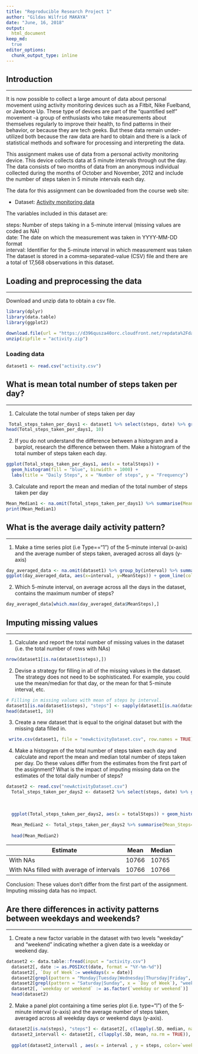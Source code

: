 ---
title: "Reproducible Research Project 1"
author: "Gildas Wilfrid MAKAYA"
date: "June, 16, 2018"
output:
  html_document
keep_md:
  true
editor_options: 
  chunk_output_type: inline
---


## Introduction
***
It is now possible to collect a large amount of data about personal movement using activity monitoring devices such as a Fitbit, Nike Fuelband, or Jawbone Up. These type of devices are part of the "quantified self" movement -a group of enthusiasts who take measurements about themselves regularly to improve their health, to find patterns in their behavior, or because they are tech geeks. But these data remain under-utilized both because the raw data are hard to obtain and there is a lack of statistical methods and software for processing and interpreting the data.

This assignment makes use of data from a personal activity monitoring device. This device collects data at 5 minute intervals through out the day. The data consists of two months of data from an anonymous individual collected during the months of October and November, 2012 and include the number of steps taken in 5 minute intervals each day.

The data for this assignment can be downloaded from the course web site:

* Dataset: [Activity monitoring data](https://d396qusza40orc.cloudfront.net/repdata%2Fdata%2Factivity.zip) 

The variables included in this dataset are:

steps: Number of steps taking in a 5-minute interval (missing values are coded as NA) </br>
date: The date on which the measurement was taken in YYYY-MM-DD format </br>
interval: Identifier for the 5-minute interval in which measurement was taken </br>
The dataset is stored in a comma-separated-value (CSV) file and there are a total of 17,568 observations in this dataset. 

## Loading and preprocessing the data
***
Download and unzip data to obtain a csv file.

```{r message=TRUE, include=FALSE}
library(dplyr)
library(data.table)
library(ggplot2)

download.file(url = "https://d396qusza40orc.cloudfront.net/repdata%2Fdata%2Factivity.zip", destfile = "activity.zip")
unzip(zipfile = "activity.zip")
```

### Loading data 
```{r}
dataset1 <- read.csv("activity.csv")
```

## What is mean total number of steps taken per day?
***
1. Calculate the total number of steps taken per day

```{r echo=TRUE}
 Total_steps_taken_per_days1 <- dataset1 %>% select(steps, date) %>% group_by(date) %>% summarise(totalSteps=sum(steps))
head(Total_steps_taken_per_days1, 10)
```

2. If you do not understand the difference between a histogram and a barplot, research the difference between them. Make a histogram of the total number of steps taken each day. 

```{r echo=TRUE}
ggplot(Total_steps_taken_per_days1, aes(x = totalSteps)) +
  geom_histogram(fill = "blue", binwidth = 1000) +
  labs(title = "Daily Steps", x = "Number of steps", y = "Frequency")
```

3. Calculate and report the mean and median of the total number of steps taken per day
```{r echo=TRUE}
Mean_Median1 <- na.omit(Total_steps_taken_per_days1) %>% summarise(Mean_Steps=mean(totalSteps), Median_Steps=median(totalSteps))
print(Mean_Median1)
```

## What is the average daily activity pattern?
***
1. Make a time series plot (i.e Type=="1") of the 5-minute interval (x-axis) and the average number of steps taken, averaged across all days (y-axis)

```{r echo=TRUE}
day_averaged_data <- na.omit(dataset1) %>% group_by(interval) %>% summarise(MeanSteps=mean(steps))
ggplot(day_averaged_data, aes(x=interval, y=MeanSteps)) + geom_line(color="red", size=1) + labs(title="Avarage Daily Steps", x="Interval", y="Average steps per day")
```

2. Which 5-minute interval, on average across all the days in the dataset, contains the maximum number of steps?

```{r echo=TRUE}
day_averaged_data[which.max(day_averaged_data$MeanSteps),]
```


## Imputing missing values
***
1. Calculate and report the total number of missing values in the dataset (i.e. the total number of rows with NAs)

```{r echo=TRUE}
nrow(dataset1[is.na(dataset1$steps),])
```

2. Devise a strategy for filling in all of the missing values in the dataset. The strategy does not need to be sophisticated. For example, you could use the mean/median for that day, or the mean for that 5-minute interval, etc.

```{r echo=TRUE}
# Filling in missing values with mean of steps by interval. 
dataset1[is.na(dataset1$steps), "steps"] <- sapply(dataset1[is.na(dataset1$steps), "interval"], function(X){day_averaged_data[which(day_averaged_data$interval==X),]$MeanSteps})
head(dataset1, 10)
```

3. Create a new dataset that is equal to the original dataset but with the missing data filled in.

```{r echo=TRUE}
 write.csv(dataset1, file = "newActivityDataset.csv", row.names = TRUE)
```

4. Make a histogram of the total number of steps taken each day and calculate and report the mean and median total number of steps taken per day. Do these values differ from the estimates from the first part of the assignment? What is the impact of imputing missing data on the estimates of the total daily number of steps?

```{r echo=TRUE}
dataset2 <- read.csv("newActivityDataset.csv")
  Total_steps_taken_per_days2 <- dataset2 %>% select(steps, date) %>% group_by(date) %>% summarise(totalSteps=sum(steps))
  
  
  
  ggplot(Total_steps_taken_per_days2, aes(x = totalSteps)) + geom_histogram(fill = "blue", binwidth = 1000) + labs(title = "Daily Steps", x = "Steps", y = "Frequency")
  
  Mean_Median2 <- Total_steps_taken_per_days2 %>% summarise(Mean_Steps=mean(totalSteps), Median_Steps=median(totalSteps))
  
  head(Mean_Median2)
```

Estimate | Mean | Median
--- | --- | ---
With NAs | 10766 | 10765
With NAs filled with average of intervals | 10766 | 10766

Conclusion: These values don't differ from the first part of the assignment. Imputing missing data has no impact.

## Are there differences in activity patterns between weekdays and weekends?
***
1. Create a new factor variable in the dataset with two levels "weekday" and "weekend" indicating whether a given date is a weekday or weekend day.

```{r echo=TRUE}
dataset2 <- data.table::fread(input = "activity.csv")
  dataset2[, date := as.POSIXct(date, format = "%Y-%m-%d")]
  dataset2[, `Day of Week`:= weekdays(x = date)]
  dataset2[grepl(pattern = "Monday|Tuesday|Wednesday|Thursday|Friday", x = `Day of Week`), "weekday or weekend"] <- "weekday"
  dataset2[grepl(pattern = "Saturday|Sunday", x = `Day of Week`), "weekday or weekend"] <- "weekend"
  dataset2[, `weekday or weekend` := as.factor(`weekday or weekend`)]
  head(dataset2)
```

2. Make a panel plot containing a time series plot (i.e. type="l") of the 5-minute interval (x-axis) and the average number of steps taken, averaged across all weekday days or weekend days (y-axis).

```{r echo=TRUE}
 dataset2[is.na(steps), "steps"] <- dataset2[, c(lapply(.SD, median, na.rm = TRUE)), .SDcols = c("steps")]
  dataset2_intervall <- dataset2[, c(lapply(.SD, mean, na.rm = TRUE)), .SDcols = c("steps"), by = .(interval, `weekday or weekend`)]
  
  ggplot(dataset2_intervall , aes(x = interval , y = steps, color=`weekday or weekend`)) + geom_line() + labs(title = "Avg.Daily Steps by Weektype", x = "Interval", y = "No. of Steps") + facet_wrap(~`weekday or weekend` , ncol = 1, nrow=2)

  ```